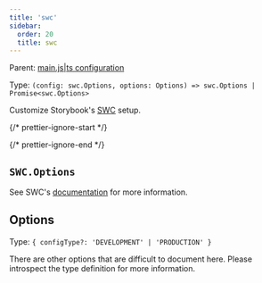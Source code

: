 ```yaml
---
title: 'swc'
sidebar:
  order: 20
  title: swc
---
```


Parent: [main.js|ts configuration](./main-config.mdx)

Type: `(config: swc.Options, options: Options) => swc.Options | Promise<swc.Options>`

Customize Storybook's [SWC](https://swc.rs/) setup.

{/* prettier-ignore-start */}

<CodeSnippets path="main-config-swc.md" />

{/* prettier-ignore-end */}

## `SWC.Options`

See SWC's [documentation](https://swc.rs/) for more information.

## Options

Type: `{ configType?: 'DEVELOPMENT' | 'PRODUCTION' }`

There are other options that are difficult to document here. Please introspect the type definition for more information.
